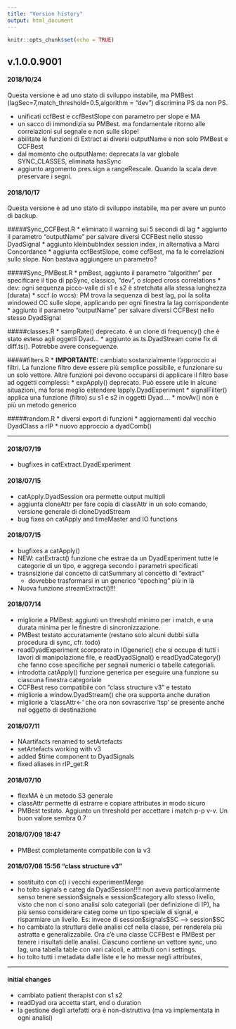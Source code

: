```yaml
---
title: "Version history"
output: html_document
---
```


```r
knitr::opts_chunk$set(echo = TRUE)
```

## v.1.0.0.9001

#### 2018/10/24
Questa versione è ad uno stato di sviluppo instabile, ma PMBest (lagSec=7,match_threshold=0.5,algorithm = "dev") discrimina PS da non PS.

  * unificati ccfBest e ccfBestSlope con parametro per slope e MA
  * un sacco di immondizia su PMBest. ma fondamentale ritorno alle correlazioni sul segnale e non sulle slope!
  * abilitate le funzioni di Extract ai diversi outputName e non solo PMBest e CCFBest
  * dal momento che outputName: deprecata la var globale SYNC_CLASSES, eliminata hasSync
  * aggiunto argomento pres.sign a rangeRescale. Quando la scala deve preservare i segni.

#### 2018/10/17
Questa versione è ad uno stato di sviluppo instabile, ma per avere un punto di backup.

#####Sync_CCFBest.R
  * eliminato il warning sui 5 secondi di lag
  * aggiunto il parametro "outputName" per salvare diversi CCFBest nello stesso DyadSignal
  * aggiunto kleinbubIndex session index, in alternativa a Marci Concordance
  * aggiunta ccfBestSlope, come ccfBest, ma fa le correlazioni sullo slope. Non bastava aggiungere un parametro?
  
#####Sync_PMBest.R
  * pmBest, aggiunto il parametro "algorithm" per specificare il tipo di ppSync, classico, "dev", o sloped cross correlations
    * dev: ogni sequenza picco-valle di s1 e s2 è stretchata alla stessa lunghezza (durata)
    * sccf (o wccs): PM trova la sequenza di best lag, poi la solita windowed CC sulle slope, applicando per ogni finestra la lag corrispondente
  * aggiunto il parametro "outputName" per salvare diversi CCFBest nello stesso DyadSignal
  
#####classes.R
  * sampRate() deprecato. è un clone di frequency() che è stato esteso agli oggetti Dyad...
  * aggiunto as.ts.DyadStream come fix di diff.ts(). Potrebbe avere conseguenze.
  
#####filters.R
  * **IMPORTANTE:** cambiato sostanzialmente l'approccio ai filtri. La funzione filtro deve essere più semplice possibile, e funzionare su un solo vettore. Altre funzioni poi devono occuparsi di applicare il filtro base ad oggetti complessi:
    * expApply() deprecato. Può essere utile in alcune situazioni, ma forse meglio estendere lapply.DyadExperiment
    * signalFilter() applica una funzione (filtro) su s1 e s2 in oggetti Dyad....
    * movAv() non è più un metodo generico
    
#####random.R
  * diversi export di funzioni
  * aggiornamenti dal vecchio DyadClass a rIP
  * nuovo approccio a dyadComb()
  
---------------------------------------

#### 2018/07/19
* bugfixes in catExtract.DyadExperiment

#### 2018/07/15
* catApply.DyadSession ora permette output multipli
* aggiunta cloneAttr per fare copia di classAttr in un solo comando, versione generale di cloneDyadStream
* bug fixes on catApply and timeMaster and IO functions

#### 2018/07/15
* bugfixes a catApply()
* NEW: catExtract() funzione che estrae da un DyadExperiment tutte le categorie di un tipo, e aggrega secondo i parametri specificati
* trasnsizione dal concetto di catSummary al concetto di "extract"
  * dovrebbe trasformarsi in un generico "epoching" più in là
* Nuova funzione streamExtract()!!!

#### 2018/07/14
* migliorie a PMBest: aggiunti un threshold minimo per i match, e una durata minima per le finestre di sincronizzazione.
* PMBest testato accuratamente (restano solo alcuni dubbi sulla procedura di sync, cfr. todo)
* readDyadExperiment scorporato in IOgeneric() che si occupa di tutti i lavori di manipolazione file, e readDyadSignal() e readDyadCategory() che fanno cose specifiche per segnali numerici o tabelle categoriali.
* introdotta catApply() funzione generica per eseguire una funzione su ciascuna finestra categoriale
* CCFBest reso compatibile con "class structure v3" e testato
* migliorie a window.DyadStream() che ora supporta anche duration
* migliorie a 'classAttr<-' che ora non sovrascrive 'tsp' se presente anche nel oggetto di destinazione

#### 2018/07/11
* NAartifacts renamed to setArtefacts
* setArtefacts working with v3
* added $time component to DyadSignals
* fixed aliases in rIP_get.R

#### 2018/07/10
* flexMA è un metodo S3 generale
* classAttr permette di estrarre e copiare attributes in modo sicuro
* PMBest testato. Aggiunto un threshold per accettare i match p-p v-v. Un buon valore sembra 0.7


#### 2018/07/09 18:47
* PMBest completamente compatibile con la v3

#### 2018/07/08 15:56 "class structure v3"

* sostituito con c() i vecchi experimentMerge
* ho tolto signals e categ da DyadSession!!!! non aveva particolarmente senso tenere session\$signals e session\$category allo stesso livello, visto che non ci sono analisi solo categoriali (per definizione di IP), ha più senso considerare categ come un tipo speciale di signal, e risparmiare un livello. Es: invece di session\$signals\$SC --> session\$SC
* ho cambiato la struttura delle analisi ccf nella classe, per renderela più astratta e generalizzabile. Ora c'è una classe CCFBest e PMBest per tenere i risultati delle analisi. Ciascuno contiene un vettore sync, uno lag, una tabella table con vari calcoli, e attributi con i settings. 
* ho tolto tutti i metadata dalle liste e le ho messe negli attributes, 

---------------------------------------

#### initial changes

* cambiato patient therapist con s1 s2
* readDyad ora accetta start, end o duration
* la gestione degli artefatti ora è non-distruttiva (ma va implementata in ogni analisi)